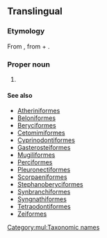 {{wikispecies}}
{{wikipedia}}
==Translingual==

===Etymology===
From {{etyl|NL.|mul}}, from {{etyl|grc|mul}} {{term|ἄκανθα||tr=akantha|spine|lang=grc}} + {{term|πτερύγιον||tr=pterugion|wing, fin|lang=grc}}.

===Proper noun===
{{head|mul|proper noun}}

# {{context|zoology}} {{taxon|superorder|subclass|Teleostei|[[fish]]es having some of the [[ray]]s of the [[dorsal]], [[ventral]], and [[anal]] [[fin]]s [[unarticulated]] and [[spinelike]], as the [[perch]]}}

====See also====
* [[Atheriniformes]]
* [[Beloniformes]]
* [[Beryciformes]]
* [[Cetomimiformes]]
* [[Cyprinodontiformes]]
* [[Gasterosteiformes]]
* [[Mugiliformes]]
* [[Perciformes]]
* [[Pleuronectiformes]]
* [[Scorpaeniformes]]
* [[Stephanoberyciformes]]
* [[Synbranchiformes]]
* [[Syngnathiformes]]
* [[Tetraodontiformes]]
* [[Zeiformes]]

[[Category:mul:Taxonomic names]]
